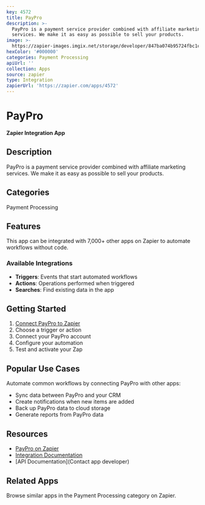 ```yaml
---
key: 4572
title: PayPro
description: >-
  PayPro is a payment service provider combined with affiliate marketing
  services. We make it as easy as possible to sell your products.
image: >-
  https://zapier-images.imgix.net/storage/developer/847ba074b95724fbc1ca4124e175c6ea.png?auto=format%2Ccompress&ixlib=python-3.0.0&q=50
hexColor: '#000000'
categories: Payment Processing
apiUrl: ''
collection: Apps
source: zapier
type: Integration
zapierUrl: 'https://zapier.com/apps/4572'
---
```

# PayPro

**Zapier Integration App**

## Description

PayPro is a payment service provider combined with affiliate marketing services. We make it as easy as possible to sell your products.

## Categories

Payment Processing

## Features

This app can be integrated with 7,000+ other apps on Zapier to automate workflows without code.

### Available Integrations

- **Triggers**: Events that start automated workflows
- **Actions**: Operations performed when triggered
- **Searches**: Find existing data in the app

## Getting Started

1. [Connect PayPro to Zapier](https://zapier.com/apps/4572)
2. Choose a trigger or action
3. Connect your PayPro account
4. Configure your automation
5. Test and activate your Zap

## Popular Use Cases

Automate common workflows by connecting PayPro with other apps:

- Sync data between PayPro and your CRM
- Create notifications when new items are added
- Back up PayPro data to cloud storage
- Generate reports from PayPro data

## Resources

- [PayPro on Zapier](https://zapier.com/apps/4572)
- [Integration Documentation](https://zapier.com/apps/4572/integrations)
- [API Documentation](Contact app developer)

## Related Apps

Browse similar apps in the Payment Processing category on Zapier.

